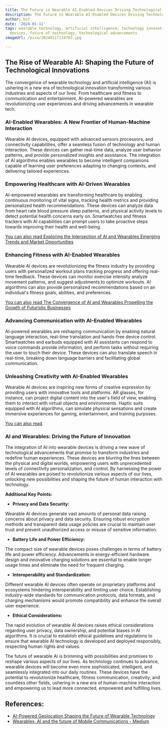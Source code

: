 ```yaml
---
title: The Future is Wearable AI-Enabled Devices Driving Technological Innovations
description: The Future is Wearable AI-Enabled Devices Driving Technological Innovations
author: Usf
date: '2024-01-11'
tags: wearable technology, artificial intelligence, technology innovations, AI-enabled
  devices, future of technology, technological advancements
imageUrl: /pixa/20240117114703.jpg

---
```

## The Rise of Wearable AI: Shaping the Future of Technological Innovations

The convergence of wearable  technology and artificial intelligence (AI) is ushering in a new era of technological innovation transforming  various industries and aspects of our  lives. From healthcare and fitness to communication and entertainment, AI-powered wearables are revolutionizing user experiences  and driving advancements in  wearable tech.

### AI-Enabled Wearables: A New Frontier of Human-Machine Interaction

Wearable AI devices, equipped with  advanced sensors processors, and connectivity capabilities, offer a seamless fusion of technology and human interaction. These devices  can gather real-time data, analyze user behavior patterns, and provide personalized insights and assistance. The integration of AI algorithms enables wearables to become intelligent companions capable of learning user preferences adapting to changing contexts, and delivering tailored experiences.

### Empowering Healthcare with AI-Driven Wearables

AI-empowered wearables are transforming healthcare by enabling continuous monitoring of vital signs,  tracking health metrics and providing personalized  health recommendations. These devices can analyze  data from heart rate blood pressure  sleep  patterns, and physical activity levels to detect potential health concerns early on. Smartwatches and fitness trackers with AI capabilities can prompt users  to take proactive steps towards improving their health and well-being.

[You can also read Exploring the Intersection of AI and Wearables Emerging Trends and Market Opportunities](Exploring%20the%20Intersection%20of%20AI%20and%20Wearables%20Emerging%20Trends%20and%20Market%20Opportunities)


###  Enhancing Fitness with AI-Enabled Wearables

Wearable AI  devices are revolutionizing  the fitness industry by providing users with personalized workout plans tracking progress and offering real-time feedback. These devices can monitor  exercise intensity analyze movement patterns, and suggest adjustments to optimize workouts. AI algorithms can  also provide personalized recommendations based on an individual's fitness goals, abilities, and preferences.

[You can also read  The Convergence of AI and Wearables Propelling the Growth of Futuristic Businesses](The%20Convergence%20of%20AI%20and%20Wearables%20Propelling%20the%20Growth%20of%20Futuristic%20Businesses)


### Advancing Communication with AI-Enabled Wearables

AI-powered wearables are reshaping communication by  enabling natural language interaction, real-time translation and hands-free device control. Smartwatches and earbuds equipped with AI  assistants  can respond  to voice commands provide information,  and perform tasks without requiring the user to touch their device. These devices can also translate speech in real-time, breaking down language barriers and facilitating global communication.

### Unleashing Creativity with AI-Enabled Wearables

Wearable AI  devices are inspiring new  forms of creative expression by providing  users with innovative tools and platforms. AR glasses,  for instance, can project digital content into  the user's field of view, enabling them to interact with virtual objects  and environments. Haptic suits  equipped with AI algorithms, can simulate physical sensations and create immersive experiences for gaming, entertainment, and training purposes.

[You  can  also read ]()


### AI  and Wearables: Driving  the  Future of  Innovation

The  integration of AI into wearable devices is driving a new wave of  technological advancements that promise to transform industries and redefine human experiences. These devices are blurring  the lines between  the physical and digital  worlds, empowering  users with unprecedented levels of connectivity personalization, and  control. By  harnessing the power  of AI wearables are poised to revolutionize  various aspects of our lives, unlocking new possibilities and shaping the future of human interaction with technology.

**Additional Key  Points:**

- **Privacy and Data Security:**

Wearable AI devices generate vast amounts of personal data raising concerns about privacy and data security. Ensuring  robust encryption methods and  transparent  data usage policies are crucial to maintain user trust and  prevent unauthorized access or misuse  of sensitive information.

- **Battery Life and Power Efficiency:**

The  compact size of  wearable  devices poses challenges  in terms of battery life and  power efficiency. Advancements in energy-efficient hardware design and innovative charging solutions are essential to enable  longer  usage times and eliminate the need for frequent charging.

-  **Interoperability and Standardization:**

Different  wearable AI devices  often operate on proprietary platforms and ecosystems hindering interoperability and limiting user  choice. Establishing industry-wide standards for communication protocols, data formats, and charging mechanisms would promote compatibility and enhance the overall user experience.

- **Ethical Considerations:**

The rapid evolution of wearable AI devices raises ethical considerations regarding user  privacy, data ownership, and potential biases in AI algorithms. It is crucial to establish ethical guidelines and regulations to ensure that wearable AI technology is developed and deployed  responsibly, respecting human rights and values.

The future of wearable AI is brimming with possibilities and promises to reshape various  aspects of our lives. As technology  continues  to advance, wearable devices will become even more  sophisticated, intelligent, and seamlessly integrated into our daily routines. These devices have the potential to revolutionize healthcare, fitness communication, creativity, and countless other fields, ushering in a  new era of human-machine interaction and empowering us to lead  more connected, empowered and  fulfilling lives.

## References:
- [AI-Powered Geolocation Shaping the Future of Wearable Technology](https://utilitiesone.com/ai-powered-geolocation-shaping-the-future-of-wearable-technology)
- [Wearables, AI and the future of Mobile Communications - Medium](https://medium.com/@ppreddy576/wearables-ai-and-the-future-of-mobile-communications-c003c3722ca3)
